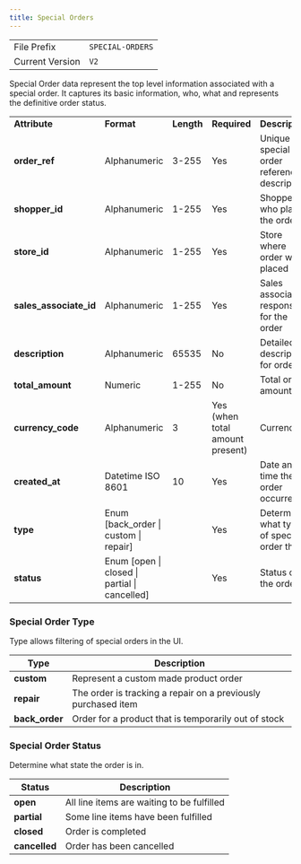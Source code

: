 ```yaml
---
title: Special Orders
---
```


<table>
  <tbody>
    <tr>
      <td>File Prefix</td>
      <td>
        <code>SPECIAL-ORDERS</code>
      </td>
    </tr>
    <tr>
      <td>Current Version</td>
      <td>
        <code>V2</code>
      </td>
    </tr>
  </tbody>
</table>

Special Order data represent the top level information associated with a special order. It captures its basic information, who, what and represents the definitive order status.

<table>
  <tbody>
    <tr>
      <td><strong>Attribute</strong></td>
      <td><strong>Format</strong></td>
      <td><strong>Length</strong></td>
      <td><strong>Required</strong></td>
      <td><strong>Description</strong></td>
      <td><strong>Example</strong></td>
    </tr>
    <tr>
      <td><strong>order_ref</strong></td>
      <td>Alphanumeric</td>
      <td>3-255</td>
      <td>Yes</td>
      <td>Unique special order reference descriptor</td>
      <td>103495</td>
    </tr>
    <tr>
      <td><strong>shopper_id</strong></td>
      <td>Alphanumeric</td>
      <td>1-255</td>
      <td>Yes</td>
      <td>Shopper who placed the order</td>
      <td>SHOPPER-1</td>
    </tr>
    <tr>
      <td><strong>store_id</strong></td>
      <td>Alphanumeric</td>
      <td>1-255</td>
      <td>Yes</td>
      <td>Store where order was placed</td>
      <td>STORE-1</td>
    </tr>
    <tr>
      <td><strong>sales_associate_id</strong></td>
      <td>Alphanumeric</td>
      <td>1-255</td>
      <td>Yes</td>
      <td>Sales associate responsible for the order</td>
      <td>SALES_ASSOCIATE-1</td>
    </tr>
    <tr>
      <td><strong>description</strong></td>
      <td>Alphanumeric</td>
      <td>65535</td>
      <td>No</td>
      <td>Detailed description for order</td>
      <td></td>
    </tr>
    <tr>
      <td><strong>total_amount</strong></td>
      <td>Numeric</td>
      <td>1-255</td>
      <td>No</td>
      <td>Total order amount</td>
      <td>456.39</td>
    </tr>
    <tr>
      <td><strong>currency_code</strong></td>
      <td>Alphanumeric</td>
      <td>3</td>
      <td>Yes (when total amount present)</td>
      <td>Currency</td>
      <td>USD</td>
    </tr>
    <tr>
      <td><strong>created_at</strong></td>
      <td>Datetime ISO 8601</td>
      <td>10</td>
      <td>Yes</td>
      <td>Date and time the order occurred</td>
      <td>2022-01-17T19:23:22Z</td>
    </tr>
    <tr>
      <td><strong>type</strong></td>
      <td>Enum [back_order | custom | repair]</td>
      <td></td>
      <td>Yes</td>
      <td>Determine what type of special order this is</td>
      <td>repair</td>
    </tr>
    <tr>
      <td><strong>status</strong></td>
      <td>Enum [open | closed | partial | cancelled]</td>
      <td></td>
      <td>Yes</td>
      <td>Status of the order</td>
      <td>open</td>
    </tr>
  </tbody>
</table>

### Special Order Type

Type allows filtering of special orders in the UI.

| Type | Description |
|------|-------------|
| **custom** | Represent a custom made product order |
| **repair** | The order is tracking a repair on a previously purchased item |
| **back_order** | Order for a product that is temporarily out of stock |

### Special Order Status

Determine what state the order is in.

| Status | Description |
|--------|-------------|
| **open** | All line items are waiting to be fulfilled |
| **partial** | Some line items have been fulfilled |
| **closed** | Order is completed |
| **cancelled** | Order has been cancelled |

